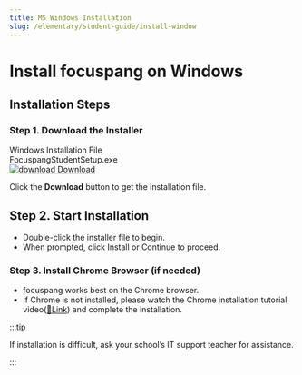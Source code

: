 ```yaml
---
title: MS Windows Installation
slug: /elementary/student-guide/install-window
---
```


# Install focuspang on Windows

## Installation Steps

### Step 1. Download the Installer

<div class="fp-download-container fp-download-green">
  <div>
    <div class="fp-download-title">Windows Installation File</div>
    <div class="fp-download-desc">FocuspangStudentSetup.exe</div>
  </div>
  <a
    class="fp-download-button"
    href="https://ss1.cloud.kt.com:1000/focuspang-media/downloads/FocuspangStudentSetup.exe"
  >
    <img
      class="fp-download-icon"
      src="/img/download-white-icon.svg"
      alt="download"
    />
    Download
  </a>
</div>

Click the **Download** button to get the installation file.

## Step 2. Start Installation

- Double-click the installer file to begin.
- When prompted, click Install or Continue to proceed.

### Step 3. Install Chrome Browser (if needed)

- focuspang works best on the Chrome browser.
- If Chrome is not installed, please watch the Chrome installation tutorial video([🔗Link](https://focuspang.com/_dn_.html#Google)) and complete the installation.

:::tip

If installation is difficult, ask your school’s IT support teacher for assistance.

:::
